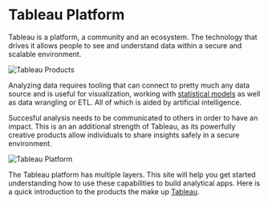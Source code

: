 # Tableau Platform

Tableau is a platform, a community and an ecosystem. The technology that drives it allows people to see and understand data
within a secure and scalable environment.

![Tableau Products](/img/tableau/tableau_products.png)

Analyzing data requires tooling that can connect to pretty much any data source and is useful for visualization,
working with [statistical models](https://help.tableau.com/current/pro/desktop/en-us/explain_data_explanation_types.htm)
as well as data wrangling or ETL. All of which is aided by artificial intelligence.

Succesful analysis needs to be communicated to others in order to have an impact. This is an an additional strength of Tableau,
as its powerfully creative products allow individuals to share insights safely in a secure environment.

![Tableau Platform](/img/tableau/tableau_platform.png)

The Tableau platform has multiple layers. This site will help you get started understanding how to use these capabilities
to build analytical apps. Here is a quick introduction to the products the make up [Tableau](https://www.tableau.com/products/tableau).
